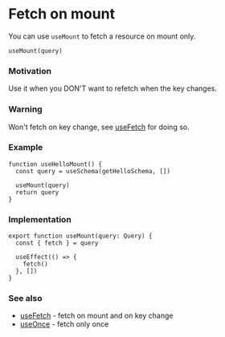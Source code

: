 # Fetch on mount

You can use `useMount` to fetch a resource on mount only.

```tsx
useMount(query) 
```

### Motivation

Use it when you DON'T want to refetch when the key changes.

### Warning

Won't fetch on key change, see [useFetch](/features/use-fetch) for doing so.

### Example

```tsx
function useHelloMount() {
  const query = useSchema(getHelloSchema, [])

  useMount(query)
  return query
}
```

### Implementation

```tsx
export function useMount(query: Query) {
  const { fetch } = query

  useEffect(() => {
    fetch()
  }, [])
}
```

### See also

- [useFetch](/features/use-fetch) - fetch on mount and on key change
- [useOnce](/features/use-once) - fetch only once